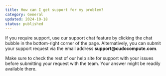 ```yaml
---
title: How can I get support for my problem?
category: General
updated: 2024-10-18
status: published
---
```


If you require support, use our support chat feature by clicking the chat bubble in the bottom-right corner of the page.
Alternatively, you can submit your support request via the email address __support@cudocompute.com__.

<Note>
Make sure to check the rest of our help site for support with your issues before submitting your request with the team. Your answer might be readily available there.
</Note>
